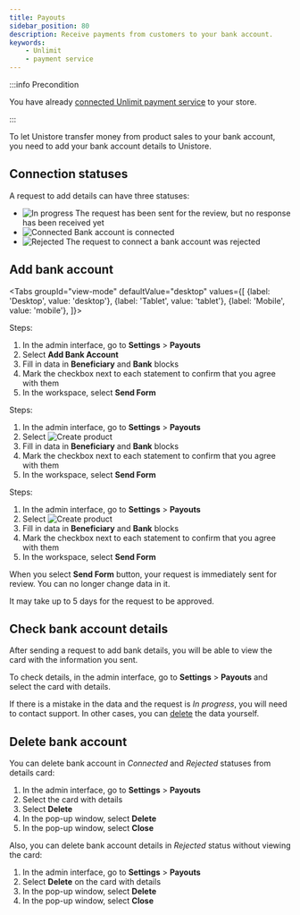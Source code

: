 ```yaml
---
title: Payouts
sidebar_position: 80
description: Receive payments from customers to your bank account.
keywords:
    - Unlimit
    - payment service
---
```


:::info Precondition

You have already [connected Unlimit payment service](unlimint-onboarding.mdx) to your store.

:::

To let Unistore transfer money from product sales to your bank account, you need to add your bank account details to Unistore.

## Connection statuses
A request to add details can have three statuses:

- <Image src="/img/payment-method-status-in-progress.png" alt="In progress" height={22} /> The request has been sent for the review, but no response has been received yet
- <Image src="/img/payment-method-status-connected.png" alt="Connected" height={22} /> Bank account is connected
- <Image src="/img/rejected-status.png" alt="Rejected" height={22} /> The request to connect a bank account was rejected

## Add bank account

<Tabs
groupId="view-mode"
  defaultValue="desktop"
  values={[
    {label: 'Desktop', value: 'desktop'},
    {label: 'Tablet', value: 'tablet'},
    {label: 'Mobile', value: 'mobile'},
  ]}>
  
<TabItem value="desktop">

Steps:

1. In the admin interface, go to **Settings** > **Payouts**
2. Select **Add Bank Account**
3. Fill in data in **Beneficiary** and **Bank** blocks
4. Mark the checkbox next to each statement to confirm that you agree with them
5. In the workspace, select **Send Form**

</TabItem>
<TabItem value="tablet">

Steps:

1. In the admin interface, go to **Settings** > **Payouts**
2. Select <Image src="/img/create-object-icon.png" alt="Create product" height={22} />
3. Fill in data in **Beneficiary** and **Bank** blocks
4. Mark the checkbox next to each statement to confirm that you agree with them
5. In the workspace, select **Send Form**

</TabItem>
<TabItem value="mobile">

Steps:

1. In the admin interface, go to **Settings** > **Payouts**
2. Select <Image src="/img/create-object-icon.png" alt="Create product" height={22} />
3. Fill in data in **Beneficiary** and **Bank** blocks
4. Mark the checkbox next to each statement to confirm that you agree with them
5. In the workspace, select **Send Form**

</TabItem>
</Tabs>

When you select **Send Form** button, your request is immediately sent for review. You can no longer change data in it.

It may take up to 5 days for the request to be approved.

##  Check bank account details
After sending a request to add bank details, you will be able to view the card with the information you sent. 

To check details, in the admin interface, go to **Settings** > **Payouts** and select the card with details.

If there is a mistake in the data and the request is *In progress*, you will need to contact support. In other cases, you can [delete](#delete-bank-account) the data yourself.
<!-- I think we should add mailto contact support link here later -->

##  Delete bank account

You can delete bank account in *Connected* and *Rejected* statuses from details card:

1. In the admin interface, go to **Settings** > **Payouts** 
2. Select the card with details
3. Select **Delete**
4. In the pop-up window, select **Delete**
5. In the pop-up window, select **Close**

Also, you can delete bank account details in *Rejected* status without viewing the card:

1. In the admin interface, go to **Settings** > **Payouts** 
2. Select **Delete** on the card with details
3. In the pop-up window, select **Delete**
4. In the pop-up window, select **Close**